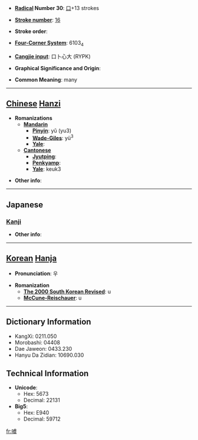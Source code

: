 * '''[[Wiktionary:Chinese radical index| Radical]] Number 30''': [[Wiktionary:Chinese radical index 口|口]]+13 strokes

* '''[[Wiktionary:Chinese total strokes index|Stroke number]]''': [[Wiktionary:Chinese total strokes index 16|16]]

* '''Stroke order''': 

* '''[[Wiktionary:Chinese four corner index|Four-Corner System]]''': 6103<sub>4</sub>

* '''[[Wiktionary:Chinese Cangjie index|Cangjie input]]''': 口卜心大 (RYPK)

* '''Graphical Significance and Origin''': 

* '''Common Meaning''': many

----

== [[Chinese]] [[Hanzi]] ==

* '''Romanizations'''
** '''[[Mandarin]]'''
*** '''[[Pinyin]]''': yǔ (yu3)
*** '''[[Wade-Giles]]''': yü<sup>3</sup>
*** '''[[Yale]]''': 
** '''[[Cantonese]]'''
*** '''[[Jyutping]]''':
*** '''[[Penkyamp]]''': 
*** '''[[Yale]]''': keuk3

* '''Other info''': 

----

==Japanese==
===[[Kanji]]===
{{kanji|on readings=[[ぐ]] (gu)|kun readings=}}

* '''Other info''':  

----

== [[Korean]] [[Hanja]] ==

* '''Pronunciation''': 우

* '''Romanization'''
** '''[[The 2000 South Korean Revised Romanization|The 2000 South Korean Revised]]''': u
** '''[[McCune-Reischauer]]''': u

----

== Dictionary Information ==

* KangXi: 0211.050
* Morobashi: 04408
* Dae Jaweon: 0433.230
* Hanyu Da Zidian: 10690.030

== Technical Information ==

* '''Unicode''':
** Hex: 5673
** Decimal: 22131
* '''Big5''':
** Hex: E940
** Decimal: 59712

[[fr:噳]]